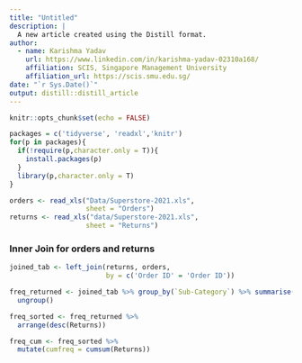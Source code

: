 ```yaml
---
title: "Untitled"
description: |
  A new article created using the Distill format.
author:
  - name: Karishma Yadav
    url: https://www.linkedin.com/in/karishma-yadav-02310a168/
    affiliation: SCIS, Singapore Management University
    affiliation_url: https://scis.smu.edu.sg/
date: "`r Sys.Date()`"
output: distill::distill_article
---
```


```r
knitr::opts_chunk$set(echo = FALSE)
```

```r
packages = c('tidyverse', 'readxl','knitr')
for(p in packages){
  if(!require(p,character.only = T)){
    install.packages(p)
  }
  library(p,character.only = T)
}
```

```r
orders <- read_xls("Data/Superstore-2021.xls",
                   sheet = "Orders")
returns <- read_xls("data/Superstore-2021.xls",
                   sheet = "Returns")
```
### Inner Join for orders and returns

```r
joined_tab <- left_join(returns, orders, 
                        by = c('Order ID' = 'Order ID'))
```

```r
freq_returned <- joined_tab %>% group_by(`Sub-Category`) %>% summarise("Returns"=n()) %>%
  ungroup()
```

```r
freq_sorted <- freq_returned %>%
  arrange(desc(Returns))
```

```r
freq_cum <- freq_sorted %>%
  mutate(cumfreq = cumsum(Returns))
```